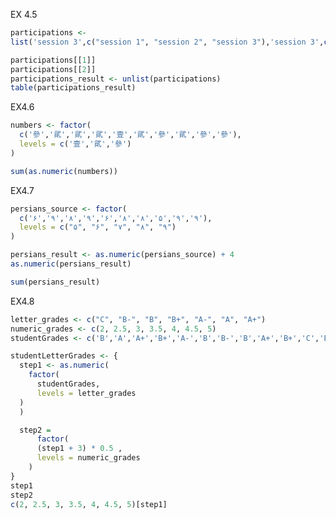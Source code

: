 EX 4.5
```{r}
participations <- 
list('session 3',c("session 1", "session 2", "session 3"),'session 3',c("session 2", "session 1"),c("session 3", "session 1"),c("session 3", "session 2", "session 1"),'session 2','session 1',c("session 2", "session 1", "session 3"),c("session 3", "session 1", "session 2"))

participations[[1]] 
participations[[2]]
participations_result <- unlist(participations)
table(participations_result)
```

EX4.6
```{r}
numbers <- factor(
  c('參','貮','貮','貮','壹','貮','參','貮','參','參'),
  levels = c('壹','貮','參')
)

sum(as.numeric(numbers))
```

EX4.7
```{r}
persians_source <- factor(
  c('۶','۹','۸','۹','۶','۸','۸','۵','۹','۹'),
  levels = c("۵", "۶", "۷", "۸", "۹")
)

persians_result <- as.numeric(persians_source) + 4
as.numeric(persians_result)

sum(persians_result)
```

EX4.8
```{r}
letter_grades <- c("C", "B-", "B", "B+", "A-", "A", "A+")
numeric_grades <- c(2, 2.5, 3, 3.5, 4, 4.5, 5)
studentGrades <- c('B','A','A+','B+','A-','B','B-','B','A+','B+','C','B-','B-','B','C','C','B+','B','B+','B')

studentLetterGrades <- {
  step1 <- as.numeric(
    factor(
      studentGrades,
      levels = letter_grades
  )
  )

  step2 =
      factor(
      (step1 + 3) * 0.5 ,
      levels = numeric_grades
    )
}
step1
step2
c(2, 2.5, 3, 3.5, 4, 4.5, 5)[step1]
```








